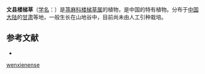 {{Speciesbox
| name = 文县楼梯草
| status = 
| status_system = 
| image =
| genus = Elatostema
| species = wenxienense
| authority = W. T. Wang et Z. X. Peng
}}

'''文县楼梯草'''（[[学名|学名]]：{{lang|la|''Elatostema wenxienense''}}）是[[荨麻科|荨麻科]][[楼梯草属|楼梯草属]]的植物，是中国的特有植物。分布于[[中国大陆|中国大陆]]的[[甘肃|甘肃]]等地，一般生长在山地谷中，目前尚未由人工引种栽培。

== 参考文献 ==
<div class="references-small">
* {{cite web| url =http://www.bioinfo.cn/db05/KmzwSpecies.php?action=view&id=23294| title =文县楼梯草| work =《中国高等植物数据库全库》| publisher =中国科学院微生物研究所| author =昆明植物研究所| accessdate =2009-02-25| deadurl =yes| archiveurl =https://web.archive.org/web/20160305060736/http://www.bioinfo.cn/db05/KmzwSpecies.php?action=view&id=23294| archivedate =2016-03-05}}
</div>
{{Taxonbar|from=Q11079644}}

{{DEFAULTSORT:Elatostema wenxienense}}
[[Category:楼梯草属|wenxienense]]


{{Urticaceae-stub}}